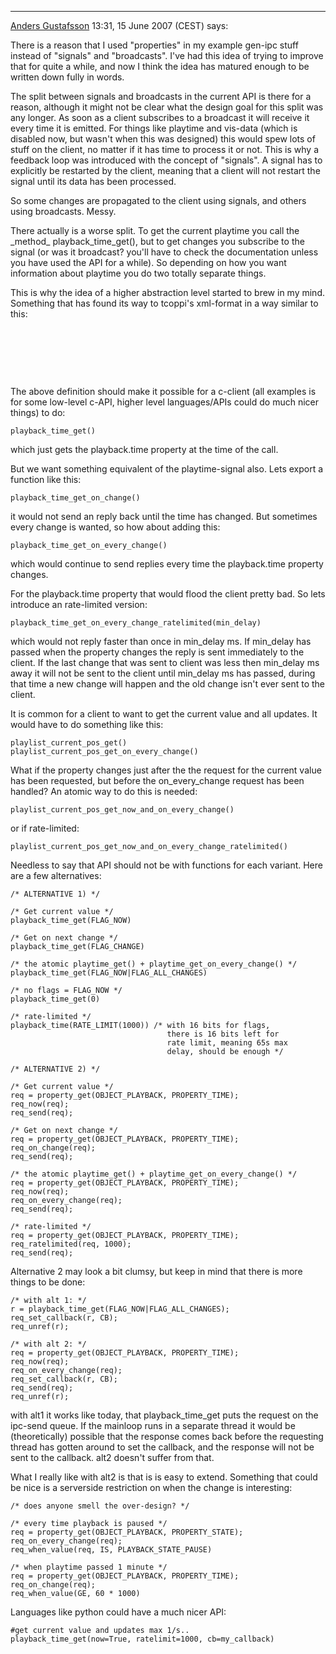 ----
[[User:Anders Gustafsson|Anders Gustafsson]] 13:31, 15 June 2007 (CEST) says:

There is a reason that I used "properties" in my example gen-ipc stuff
instead of "signals" and "broadcasts". I've had this idea of trying to
improve that for quite a while, and now I think the idea has matured
enough to be written down fully in words.

The split between signals and broadcasts in the current API is there
for a reason, although it might not be clear what the design goal for
this split was any longer. As soon as a client subscribes to a
broadcast it will receive it every time it is emitted. For things like
playtime and vis-data (which is disabled now, but wasn't when this was
designed) this would spew lots of stuff on the client, no matter if it
has time to process it or not. This is why a feedback loop was
introduced with the concept of "signals". A signal has to explicitly
be restarted by the client, meaning that a client will not restart the
signal until its data has been processed.

So some changes are propagated to the client using signals, and others
using broadcasts. Messy.

There actually is a worse split. To get the current playtime you call
the _method_ playback_time_get(), but to get changes you subscribe to
the signal (or was it broadcast? you'll have to check the
documentation unless you have used the API for a while). So depending
on how you want information about playtime you do two totally separate
things. 

This is why the idea of a higher abstraction level started to brew in
my mind. Something that has found its way to tcoppi's xml-format in a
way similar to this:

 <object name="playback">
  <property name="time">
    <readable />
    <type><int /></type>
  </prop>
 </object>


The above definition should make it possible for a c-client (all
examples is for some low-level c-API, higher level languages/APIs
could do much nicer things) to do:

 playback_time_get()

which just gets the playback.time property at the time of the call.

But we want something equivalent of the playtime-signal also. Lets
export a function like this:

 playback_time_get_on_change()

it would not send an reply back until the time has changed. But
sometimes every change is wanted, so how about adding this:

 playback_time_get_on_every_change()

which would continue to send replies every time the playback.time
property changes.

For the playback.time property that would flood the client pretty
bad. So lets introduce an rate-limited version:

 playback_time_get_on_every_change_ratelimited(min_delay)

which would not reply faster than once in min_delay ms. If min_delay
has passed when the property changes the reply is sent immediately to
the client. If the last change that was sent to client was less then
min_delay ms away it will not be sent to the client until min_delay ms
has passed, during that time a new change will happen and the old
change isn't ever sent to the client.

It is common for a client to want to get the current value and all
updates. It would have to do something like this:

 playlist_current_pos_get()
 playlist_current_pos_get_on_every_change()

What if the property changes just after the the request for the
current value has been requested, but before the on_every_change
request has been handled? An atomic way to do this is needed:

 playlist_current_pos_get_now_and_on_every_change()

or if rate-limited:

 playlist_current_pos_get_now_and_on_every_change_ratelimited()


Needless to say that API should not be with functions for each
variant. Here are a few alternatives:

 /* ALTERNATIVE 1) */

 /* Get current value */
 playback_time_get(FLAG_NOW)

 /* Get on next change */
 playback_time_get(FLAG_CHANGE)

 /* the atomic playtime_get() + playtime_get_on_every_change() */
 playback_time_get(FLAG_NOW|FLAG_ALL_CHANGES)

 /* no flags = FLAG_NOW */
 playback_time_get(0)

 /* rate-limited */
 playback_time(RATE_LIMIT(1000)) /* with 16 bits for flags,
                                    there is 16 bits left for
                                    rate limit, meaning 65s max 
                                    delay, should be enough */



 /* ALTERNATIVE 2) */

 /* Get current value */
 req = property_get(OBJECT_PLAYBACK, PROPERTY_TIME);
 req_now(req);
 req_send(req);

 /* Get on next change */
 req = property_get(OBJECT_PLAYBACK, PROPERTY_TIME);
 req_on_change(req);
 req_send(req);

 /* the atomic playtime_get() + playtime_get_on_every_change() */
 req = property_get(OBJECT_PLAYBACK, PROPERTY_TIME);
 req_now(req);
 req_on_every_change(req);
 req_send(req);

 /* rate-limited */
 req = property_get(OBJECT_PLAYBACK, PROPERTY_TIME);
 req_ratelimited(req, 1000);
 req_send(req);




Alternative 2 may look a bit clumsy, but keep in mind that there is
more things to be done:

 /* with alt 1: */
 r = playback_time_get(FLAG_NOW|FLAG_ALL_CHANGES);
 req_set_callback(r, CB);
 req_unref(r);

 /* with alt 2: */
 req = property_get(OBJECT_PLAYBACK, PROPERTY_TIME);
 req_now(req);
 req_on_every_change(req);
 req_set_callback(r, CB);
 req_send(req);
 req_unref(r);

with alt1 it works like today, that playback_time_get puts the request
on the ipc-send queue. If the mainloop runs in a separate thread it
would be (theoretically) possible that the response comes back before
the requesting thread has gotten around to set the callback, and the
response will not be sent to the callback. alt2 doesn't suffer from
that.


What I really like with alt2 is that is is easy to extend. Something
that could be nice is a serverside restriction on when the change is
interesting:

 /* does anyone smell the over-design? */

 /* every time playback is paused */
 req = property_get(OBJECT_PLAYBACK, PROPERTY_STATE);
 req_on_every_change(req);
 req_when_value(req, IS, PLAYBACK_STATE_PAUSE)

 /* when playtime passed 1 minute */
 req = property_get(OBJECT_PLAYBACK, PROPERTY_TIME);
 req_on_change(req);
 req_when_value(GE, 60 * 1000)


Languages like python could have a much nicer API:

 #get current value and updates max 1/s..
 playback_time_get(now=True, ratelimit=1000, cb=my_callback)
